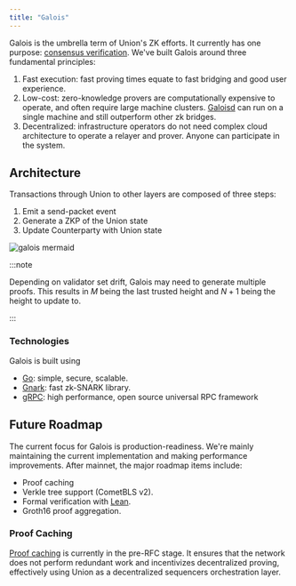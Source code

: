 ```yaml
---
title: "Galois"
---
```


Galois is the umbrella term of Union's ZK efforts. It currently has one purpose: [consensus verification](../../concepts/consensus-verification). We've built Galois around three fundamental principles:

1. Fast execution: fast proving times equate to fast bridging and good user experience.
2. Low-cost: zero-knowledge provers are computationally expensive to operate, and often require large machine clusters. [Galoisd](https://github.com/unionlabs/union/blob/main/uniond/README.md) can run on a single machine and still outperform other zk bridges.
3. Decentralized: infrastructure operators do not need complex cloud architecture to operate a relayer and prover. Anyone can participate in the system.

## Architecture

Transactions through Union to other layers are composed of three steps:

1. Emit a send-packet event
2. Generate a ZKP of the Union state
3. Update Counterparty with Union state

![galois mermaid](../../../../assets/galois.svg)

:::note

Depending on validator set drift, Galois may need to generate multiple proofs. This results in $M$ being the last trusted height and $N+1$ being the height to update to.

:::

### Technologies

Galois is built using

- [Go](https://go.dev/): simple, secure, scalable.
- [Gnark](https://github.com/ConsenSys/gnark): fast zk-SNARK library.
- [gRPC](https://grpc.io/): high performance, open source universal RPC framework

## Future Roadmap

The current focus for Galois is production-readiness. We're mainly maintaining the current implementation and making performance improvements. After mainnet, the major roadmap items include:

- Proof caching
- Verkle tree support (CometBLS v2).
- Formal verification with [Lean](https://leanprover.github.io/).
- Groth16 proof aggregation.

### Proof Caching

[Proof caching](https://github.com/unionlabs/union/discussions/41) is currently in the pre-RFC stage. It ensures that the network does not perform redundant work and incentivizes decentralized proving, effectively using Union as a decentralized sequencers orchestration layer.
